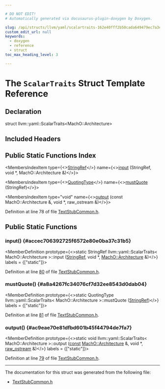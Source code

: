 ```yaml
---

# DO NOT EDIT!
# Automatically generated via docusaurus-plugin-doxygen by Doxygen.

slug: /api/structs/llvm/yaml/scalartraits-162e40fff2b50cada649479ec7a3e4b2
custom_edit_url: null
keywords:
  - doxygen
  - reference
  - struct
toc_max_heading_level: 3

---
```





# The `ScalarTraits` Struct Template Reference

<DoxygenPage pluginConfig={pluginConfig}>



## Declaration

<CodeBlock>struct llvm::yaml::ScalarTraits&lt;MachO::Architecture&gt;</CodeBlock>

## Included Headers

<IncludesList>
<IncludesListItem
  filePath="TextAPI/TextStubCommon.h"
  permalink="/docs/api/files/lib/lib/textapi/textstubcommon-h"
  isLocal="true" />
</IncludesList>

## Public Static Functions Index

<MembersIndex>

<MembersIndexItem
  type={<><a href="/docs/api/classes/llvm/stringref">StringRef</a></>}
  name={<><a href="#accec706392725f6572e80e0ba37c31b5">input</a> (StringRef, void &#42;, MachO::Architecture &amp;)</>}>
</MembersIndexItem>

<MembersIndexItem
  type={<><a href="/docs/api/namespaces/llvm/yaml/#a2e9b09c50b4fff3bad8cba23daef8757">QuotingType</a></>}
  name={<><a href="#a8a4267fc34076cf7d32ee8543d0dab04">mustQuote</a> (StringRef)</>}>
</MembersIndexItem>

<MembersIndexItem
  type="void"
  name={<><a href="#ac9eae70e81dfbd601b45f44794de7fa7">output</a> (const MachO::Architecture &amp;, void &#42;, raw&#95;ostream &amp;)</>}>
</MembersIndexItem>

</MembersIndex>


Definition at line 78 of file <a href="/docs/api/files/lib/lib/textapi/textstubcommon-h">TextStubCommon.h</a>.

<SectionDefinition>

## Public Static Functions

### input() {#accec706392725f6572e80e0ba37c31b5}

<MemberDefinition
  prototype={<>static StringRef llvm::yaml::ScalarTraits&lt; MachO::Architecture &gt;::input (<a href="/docs/api/classes/llvm/stringref">StringRef</a>, void &#42;, <a href="/docs/api/namespaces/llvm/macho/#a70477e3fc02b7dbfd59604af47d88397">MachO::Architecture</a> &amp;)</>}
  labels = {["static"]}>

Definition at line <a href="/docs/api/files/lib/lib/textapi/textstubcommon-h/#l00080">80</a> of file <a href="/docs/api/files/lib/lib/textapi/textstubcommon-h">TextStubCommon.h</a>.
</MemberDefinition>

### mustQuote() {#a8a4267fc34076cf7d32ee8543d0dab04}

<MemberDefinition
  prototype={<>static QuotingType llvm::yaml::ScalarTraits&lt; MachO::Architecture &gt;::mustQuote (<a href="/docs/api/classes/llvm/stringref">StringRef</a>)</>}
  labels = {["static"]}>

Definition at line <a href="/docs/api/files/lib/lib/textapi/textstubcommon-h/#l00081">81</a> of file <a href="/docs/api/files/lib/lib/textapi/textstubcommon-h">TextStubCommon.h</a>.
</MemberDefinition>

### output() {#ac9eae70e81dfbd601b45f44794de7fa7}

<MemberDefinition
  prototype={<>static void llvm::yaml::ScalarTraits&lt; MachO::Architecture &gt;::output (<a href="/docs/api/files/lib/lib/target/lib/target/aarch64/aarch64promoteconstant-cpp/#a90f8350fecae261c25be85d38b451bff">const</a> <a href="/docs/api/namespaces/llvm/macho/#a70477e3fc02b7dbfd59604af47d88397">MachO::Architecture</a> &amp;, void &#42;, <a href="/docs/api/classes/llvm/raw-ostream">raw&#95;ostream</a> &amp;)</>}
  labels = {["static"]}>

Definition at line <a href="/docs/api/files/lib/lib/textapi/textstubcommon-h/#l00079">79</a> of file <a href="/docs/api/files/lib/lib/textapi/textstubcommon-h">TextStubCommon.h</a>.
</MemberDefinition>

</SectionDefinition>

<hr/>

The documentation for this struct was generated from the following file:

<ul>
<li><a href="/docs/api/files/lib/lib/textapi/textstubcommon-h">TextStubCommon.h</a></li>
</ul>

</DoxygenPage>
